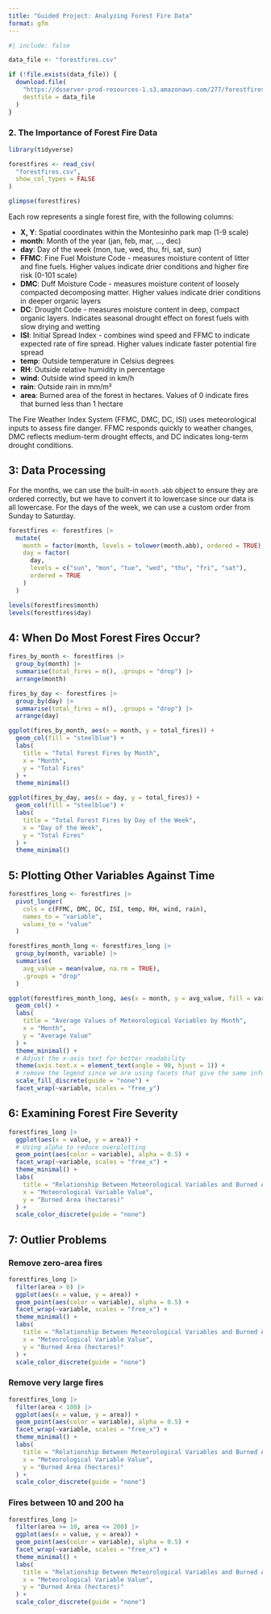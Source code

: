 ```yaml
---
title: "Guided Project: Analyzing Forest Fire Data"
format: gfm
---
```


```r
#| include: false

data_file <- "forestfires.csv"

if (!file.exists(data_file)) {
  download.file(
    "https://dsserver-prod-resources-1.s3.amazonaws.com/277/forestfires.csv",
    destfile = data_file
  )
}
```



### 2. The Importance of Forest Fire Data

```r
library(tidyverse)

forestfires <- read_csv(
  "forestfires.csv",
  show_col_types = FALSE
)

glimpse(forestfires)
```

Each row represents a single forest fire, with the following columns:

- **X, Y**: Spatial coordinates within the Montesinho park map (1-9 scale)
- **month**: Month of the year (jan, feb, mar, ..., dec)
- **day**: Day of the week (mon, tue, wed, thu, fri, sat, sun)
- **FFMC**: Fine Fuel Moisture Code - measures moisture content of litter and fine fuels. Higher values indicate drier conditions and higher fire risk (0-101 scale)
- **DMC**: Duff Moisture Code - measures moisture content of loosely compacted decomposing matter. Higher values indicate drier conditions in deeper organic layers
- **DC**: Drought Code - measures moisture content in deep, compact organic layers. Indicates seasonal drought effect on forest fuels with slow drying and wetting
- **ISI**: Initial Spread Index - combines wind speed and FFMC to indicate expected rate of fire spread. Higher values indicate faster potential fire spread
- **temp**: Outside temperature in Celsius degrees
- **RH**: Outside relative humidity in percentage
- **wind**: Outside wind speed in km/h
- **rain**: Outside rain in mm/m²
- **area**: Burned area of the forest in hectares. Values of 0 indicate fires that burned less than 1 hectare

The Fire Weather Index System (FFMC, DMC, DC, ISI) uses meteorological inputs to assess fire danger. FFMC responds quickly to weather changes, DMC reflects medium-term drought effects, and DC indicates long-term drought conditions.

## 3: Data Processing

For the months, we can use the built-in `month.abb` object to ensure they are ordered correctly, but we have to convert it to lowercase since our data is all lowercase. For the days of the week, we can use a custom order from Sunday to Saturday.

```r
forestfires <- forestfires |>
  mutate(
    month = factor(month, levels = tolower(month.abb), ordered = TRUE),
    day = factor(
      day,
      levels = c("sun", "mon", "tue", "wed", "thu", "fri", "sat"),
      ordered = TRUE
    )
  )

levels(forestfires$month)
levels(forestfires$day)
```

## 4: When Do Most Forest Fires Occur?


```r
fires_by_month <- forestfires |>
  group_by(month) |>
  summarise(total_fires = n(), .groups = "drop") |>
  arrange(month)

fires_by_day <- forestfires |>
  group_by(day) |>
  summarise(total_fires = n(), .groups = "drop") |>
  arrange(day)
```


```r
ggplot(fires_by_month, aes(x = month, y = total_fires)) +
  geom_col(fill = "steelblue") +
  labs(
    title = "Total Forest Fires by Month",
    x = "Month",
    y = "Total Fires"
  ) +
  theme_minimal()
```

```r
ggplot(fires_by_day, aes(x = day, y = total_fires)) +
  geom_col(fill = "steelblue") +
  labs(
    title = "Total Forest Fires by Day of the Week",
    x = "Day of the Week",
    y = "Total Fires"
  ) +
  theme_minimal()
```

## 5: Plotting Other Variables Against Time


```r
forestfires_long <- forestfires |>
  pivot_longer(
    cols = c(FFMC, DMC, DC, ISI, temp, RH, wind, rain),
    names_to = "variable",
    values_to = "value"
  )

forestfires_month_long <- forestfires_long |>
  group_by(month, variable) |>
  summarise(
    avg_value = mean(value, na.rm = TRUE),
    .groups = "drop"
  )
```



```r
ggplot(forestfires_month_long, aes(x = month, y = avg_value, fill = variable)) +
  geom_col() +
  labs(
    title = "Average Values of Meteorological Variables by Month",
    x = "Month",
    y = "Average Value"
  ) +
  theme_minimal() +
  # Adjust the x-axis text for better readability
  theme(axis.text.x = element_text(angle = 90, hjust = 1)) +
  # remove the legend since we are using facets that give the same information
  scale_fill_discrete(guide = "none") +
  facet_wrap(~variable, scales = "free_y")
```

## 6: Examining Forest Fire Severity


```r
forestfires_long |>
  ggplot(aes(x = value, y = area)) +
  # Using alpha to reduce overplotting
  geom_point(aes(color = variable), alpha = 0.5) +
  facet_wrap(~variable, scales = "free_x") +
  theme_minimal() +
  labs(
    title = "Relationship Between Meteorological Variables and Burned Area",
    x = "Meteorological Variable Value",
    y = "Burned Area (hectares)"
  ) +
  scale_color_discrete(guide = "none")
```

## 7: Outlier Problems

### Remove zero-area fires

```r
forestfires_long |>
  filter(area > 0) |>
  ggplot(aes(x = value, y = area)) +
  geom_point(aes(color = variable), alpha = 0.5) +
  facet_wrap(~variable, scales = "free_x") +
  theme_minimal() +
  labs(
    title = "Relationship Between Meteorological Variables and Burned Area",
    x = "Meteorological Variable Value",
    y = "Burned Area (hectares)"
  ) +
  scale_color_discrete(guide = "none")
```

### Remove very large fires

```r
forestfires_long |>
  filter(area < 100) |>
  ggplot(aes(x = value, y = area)) +
  geom_point(aes(color = variable), alpha = 0.5) +
  facet_wrap(~variable, scales = "free_x") +
  theme_minimal() +
  labs(
    title = "Relationship Between Meteorological Variables and Burned Area",
    x = "Meteorological Variable Value",
    y = "Burned Area (hectares)"
  ) +
  scale_color_discrete(guide = "none")
```

### Fires between 10 and 200 ha

```r
forestfires_long |>
  filter(area >= 10, area <= 200) |>
  ggplot(aes(x = value, y = area)) +
  geom_point(aes(color = variable), alpha = 0.5) +
  facet_wrap(~variable, scales = "free_x") +
  theme_minimal() +
  labs(
    title = "Relationship Between Meteorological Variables and Burned Area",
    x = "Meteorological Variable Value",
    y = "Burned Area (hectares)"
  ) +
  scale_color_discrete(guide = "none")
```
